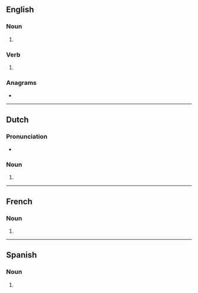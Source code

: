 ==English==

===Noun===
{{head|en|noun form}}

# {{plural of|collage|lang=en}}

===Verb===
{{head|en|verb form}}

# {{en-third-person singular of|collage}}

===Anagrams===
* {{anagrams|en|a=acegllos|alcogels|logscale}}

----

==Dutch==

===Pronunciation===
* {{audio|Nl-collages.ogg|Audio|lang=nl}}

===Noun===
{{head|nl|noun plural form}}

# {{nl-noun form of|pl|collage}}

----

==French==

===Noun===
{{head|fr|noun plural form|g=m}}

# {{plural of|collage|lang=fr}}

----

==Spanish==

===Noun===
{{head|es|noun form}}

# {{plural of|collage|lang=es}}